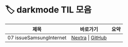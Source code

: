 
# 🏷️ darkmode TIL 모음

<LabelIcons />

| 제목 | 바로가기 | 요약 |
|------|----------|------|
| 07 issueSamsungInternet | [Nextra](/til/til-2025/til-07/07-issueSamsungInternet) \| [GitHub](https://github.com/MinHyeok-lee1/TIL/blob/main/2025/07/07-issueSamsungInternet.md) |  |
